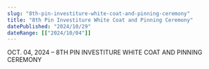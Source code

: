```yaml
---
slug: "8th-pin-investiture-white-coat-and-pinning-ceremony"
title: "8th Pin Investiture White Coat and Pinning Ceremony"
datePublished: "2024/10/29"
dateRange: [["2024/10/04"]]
---
```


<!--- content start --->

OCT. 04, 2024 – 8TH PIN INVESTITURE WHITE COAT AND PINNING CEREMONY

<!--- content end --->